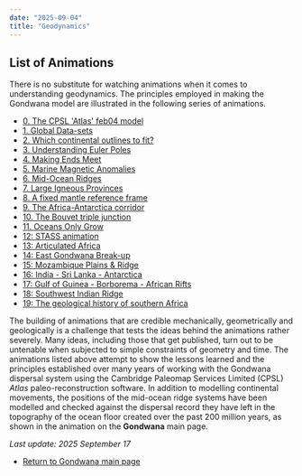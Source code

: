 ```yaml
---
date: "2025-09-04"
title: "Geodynamics"
---
```

## List of Animations

There is no substitute for watching animations when it comes to understanding geodynamics. The principles employed in making the Gondwana model are illustrated in the following series of animations. 

* [0. The CPSL 'Atlas' feb04 model](../feb04)
* [1. Global Data-sets](../starting-data)
* [2. Which continental outlines to fit?](../grav.marg)
* [3. Understanding Euler Poles](../euler-poles)
* [4. Making Ends Meet](../making-ends-meet)
* [5. Marine Magnetic Anomalies](../mar-mag-anom)
* [6. Mid-Ocean Ridges](../mid-ocean-ridges)
* [7. Large Igneous Provinces](../large-igneous-provinces)
* [8. A fixed mantle reference frame](../fixed-is-fixed)
* [9. The Africa-Antarctica corridor](../africa-antarctica)
* [10. The Bouvet triple junction](../aac-anim-1)
* [11. Oceans Only Grow](../oceansonlygrow)
* [12: STASS animation](../east-versus-west)
* [13: Articulated Africa](../articulated-africa)
* [14: East Gondwana Break-up](../ego-aac-plates)
* [15: Mozambique Plains & Ridge](../moz-plains)
* [16: India - Sri Lanka - Antarctica](../sri-lanka-2)
* [17: Gulf of Guinea - Borborema - African Rifts](../guinea-1)
* [18: Southwest Indian Ridge](../swir-3)
* [19: The geological history of southern Africa](../Africa-fabric)

The building of animations that are credible mechanically, geometrically and geologically is a challenge that tests the ideas behind the animations rather severely. Many ideas, including those that get published, turn out to be untenable when subjected to simple constraints of geometry and time. The animations listed above attempt to show the lessons learned and the principles established over many years of working with the Gondwana dispersal system using the Cambridge Paleomap Services Limited (CPSL) *Atlas* paleo-reconstruction software. In addition to modelling continental movements, the positions of the mid-ocean ridge systems have been modelled and checked against the dispersal record they have left in the topography of the ocean floor created over the past 200 million years, as shown in the animation on the **Gondwana** main page.

*Last update: 2025 September 17*

* [Return to Gondwana main page](../../gondwana)

